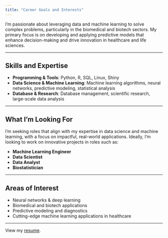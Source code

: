 ```yaml
---
title: "Career Goals and Interests"
---
```



I’m passionate about leveraging data and machine learning to solve complex problems, particularly in the biomedical and biotech sectors. My primary focus is on developing and applying predictive models that enhance decision-making and drive innovation in healthcare and life sciences.

---

## Skills and Expertise

- **Programming & Tools**: Python, R, SQL, Linux, Shiny
- **Data Science & Machine Learning**: Machine learning algorithms, neural networks, predictive modeling, statistical analysis
- **Database & Research**: Database management, scientific research, large-scale data analysis

---

## What I'm Looking For

I’m seeking roles that align with my expertise in data science and machine learning, with a focus on impactful, real-world applications. Ideally, I'm looking to work on innovative projects in roles such as:

- **Machine Learning Engineer**
- **Data Scientist**
- **Data Analyst**
- **Biostatistician**

---

## Areas of Interest
- Neural networks & deep learning
- Biomedical and biotech applications
- Predictive modeling and diagnostics
- Cutting-edge machine learning applications in healthcare

---

View my [resume](./resume.qmd).
